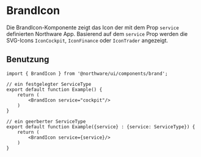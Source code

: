 
<Meta of={BrandIconStories} />

# BrandIcon

Die BrandIcon-Komponente zeigt das Icon der mit dem Prop `service` definierten Northware App. 
Basierend auf dem `service` Prop werden die SVG-Icons `IconCockpit`, `IconFinance` oder `IconTrader` angezeigt.

<ViewSource path="components/brand.tsx" />

<Canvas of={BrandIconStories.Cockpit} />
<Controls of={BrandIconStories.Cockpit} />

## Benutzung

```tsx
import { BrandIcon } from '@northware/ui/components/brand';

// ein festgelegter ServiceType
export default function Example() {
    return (
        <BrandIcon service="cockpit"/>
    )
}

// ein geerberter ServiceType
export default function Example({service} : {service: ServiceType}) {
    return (
        <BrandIcon service={service}/>
    )
}
```

<Stories />
